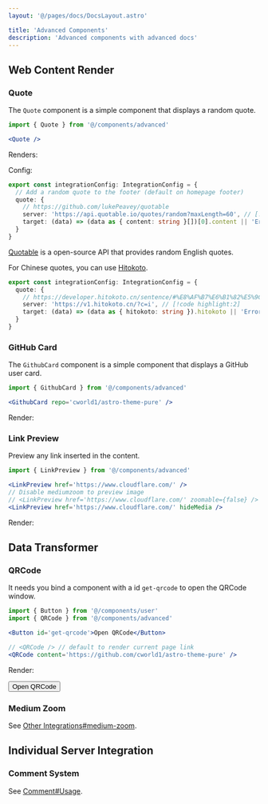 ```yaml
---
layout: '@/pages/docs/DocsLayout.astro'

title: 'Advanced Components'
description: 'Advanced components with advanced docs'
---
```


## Web Content Render

### Quote

The `Quote` component is a simple component that displays a random quote.

```jsx
import { Quote } from '@/components/advanced'

<Quote />
```

Renders:


<Quote />

Config:

```ts title="src/site.config.ts"
export const integrationConfig: IntegrationConfig = {
  // Add a random quote to the footer (default on homepage footer)
  quote: {
    // https://github.com/lukePeavey/quotable
    server: 'https://api.quotable.io/quotes/random?maxLength=60', // [!code highlight:2]
    target: (data) => (data as { content: string }[])[0].content || 'Error'
  }
}
```

[Quotable](https://github.com/lukePeavey/quotable) is a open-source API that provides random English quotes.

For Chinese quotes, you can use [Hitokoto](https://developer.hitokoto.cn/sentence/).

```ts title="src/site.config.ts"
export const integrationConfig: IntegrationConfig = {
  quote: {
    // https://developer.hitokoto.cn/sentence/#%E8%AF%B7%E6%B1%82%E5%9C%B0%E5%9D%80
    server: 'https://v1.hitokoto.cn/?c=i', // [!code highlight:2]
    target: (data) => (data as { hitokoto: string }).hitokoto || 'Error'
  }
}
```

### GitHub Card

The `GithubCard` component is a simple component that displays a GitHub user card.

```jsx
import { GithubCard } from '@/components/advanced'

<GithubCard repo='cworld1/astro-theme-pure' />
```

Render:


<GithubCard repo='cworld1/astro-theme-pure' />

### Link Preview

Preview any link inserted in the content.

```jsx
import { LinkPreview } from '@/components/advanced'

<LinkPreview href='https://www.cloudflare.com/' />
// Disable mediumzoom to preview image
// <LinkPreview href='https://www.cloudflare.com/' zoomable={false} />
<LinkPreview href='https://www.cloudflare.com/' hideMedia />
```

Render:


<LinkPreview href='https://www.cloudflare.com/' />
<LinkPreview href='https://www.cloudflare.com/' hideMedia />

## Data Transformer

### QRCode

It needs you bind a component with a id `get-qrcode` to open the QRCode window.

```jsx
import { Button } from '@/components/user'
import { QRCode } from '@/components/advanced'

<Button id='get-qrcode'>Open QRCode</Button>

// <QRCode /> // default to render current page link
<QRCode content='https://github.com/cworld1/astro-theme-pure' />
```

Render:


<Button id='get-qrcode'>Open QRCode</Button>
<QRCode content='https://github.com/cworld1/astro-theme-pure' />

### Medium Zoom

See [Other Integrations#medium-zoom](/docs/integrations/others#medium-zoom).

## Individual Server Integration

### Comment System

See [Comment#Usage](/docs/integrations/comment#usage).

